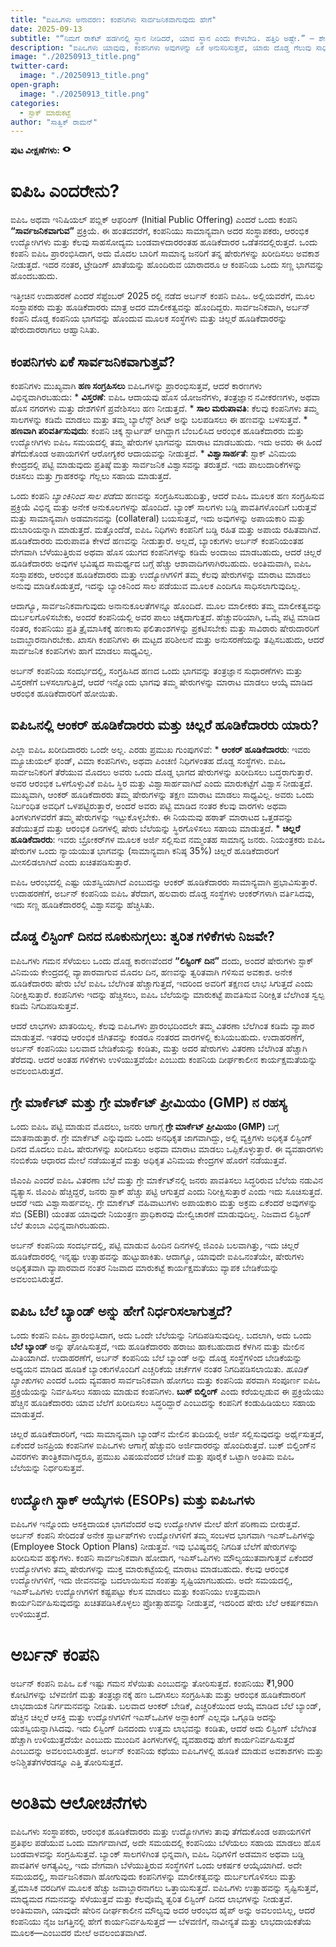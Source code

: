 ```yaml
---
title: "ಐಪಿಒಗಳು ಅನಾವರಣ: ಕಂಪನಿಗಳು ಸಾರ್ವಜನಿಕವಾಗುವುದು ಹೇಗೆ"
date: 2025-09-13
subtitle: "“ನಿಮಗೆ ರಾಕೆಟ್ ಹಡಗಿನಲ್ಲಿ ಸ್ಥಾನ ನೀಡಿದರೆ, ಯಾವ ಸ್ಥಾನ ಎಂದು ಕೇಳಬೇಡಿ. ಹತ್ತಿರಿ ಅಷ್ಟೇ.” — ಶೇರಿಲ್ ಸ್ಯಾಂಡ್‌ಬರ್ಗ್, ದೊಡ್ಡ ಪ್ರಯಾಣಗಳನ್ನು ಬೇಗನೆ ಸೇರುವ ಬಗ್ಗೆ"
description: "ಐಪಿಒಗಳು ಯಾವುವು, ಕಂಪನಿಗಳು ಅವುಗಳನ್ನು ಏಕೆ ಅನುಸರಿಸುತ್ತವೆ, ಯಾರು ದೊಡ್ಡ ಗೆಲುವು ಸಾಧಿಸುತ್ತಾರೆ, ಲಿಸ್ಟಿಂಗ್ ದಿನದ ಗಳಿಕೆಗಳ ಬಗ್ಗೆ ಏನು ಮತ್ತು ಗ್ರೇ ಮಾರುಕಟ್ಟೆಯ ಹಿಂದಿನ ಸತ್ಯ — ಅರ್ಬನ್ ಕಂಪನಿಯ 2025 ರ ಬ್ಲಾಕ್‌ಬಸ್ಟರ್ ಐಪಿಒ ಕುರಿತು."
image: "./20250913_title.png"
twitter-card:
  image: "./20250913_title.png"
open-graph:
  image: "./20250913_title.png"
categories:
  - ಸ್ಟಾಕ್ ಮಾರುಕಟ್ಟೆ
author: "ಸಾತ್ವಿಕ್ ರಾಮನ್"
---
```


<p><b>ಪುಟ ವೀಕ್ಷಣೆಗಳು:</b> <svg xmlns="http://www.w3.org/2000/svg" width="1em" height="1em" viewBox="0 0 256 256"><path fill="currentColor" d="M247.31 124.76c-.35-.79-8.82-19.58-27.65-38.41C194.57 61.26 162.88 48 128 48S61.43 61.26 36.34 86.35C17.51 105.18 9 124 8.69 124.76a8 8 0 0 0 0 6.5c.35.79 8.82 19.57 27.65 38.4C61.43 194.74 93.12 208 128 208s66.57-13.26 91.66-38.34c18.83-18.83 27.3-37.61 27.65-38.4a8 8 0 0 0 0-6.5M128 168a40 40 0 1 1 40-40a40 40 0 0 1-40 40"/></svg> <span class="waline-pageview-count"></i><p>

# ಐಪಿಒ ಎಂದರೇನು?
ಐಪಿಒ ಅಥವಾ ಇನಿಷಿಯಲ್ ಪಬ್ಲಿಕ್ ಆಫರಿಂಗ್ (Initial Public Offering) ಎಂದರೆ ಒಂದು ಕಂಪನಿ **“ಸಾರ್ವಜನಿಕವಾಗುವ”** ಪ್ರಕ್ರಿಯೆ. ಈ ಹಂತದವರೆಗೆ, ಕಂಪನಿಯು ಸಾಮಾನ್ಯವಾಗಿ ಅದರ ಸಂಸ್ಥಾಪಕರು, ಆರಂಭಿಕ ಉದ್ಯೋಗಿಗಳು ಮತ್ತು ಕೆಲವು ಸಾಹಸೋದ್ಯಮ ಬಂಡವಾಳದಾರರಂತಹ ಹೂಡಿಕೆದಾರರ ಒಡೆತನದಲ್ಲಿರುತ್ತದೆ. ಒಂದು ಕಂಪನಿ ಐಪಿಒ ಪ್ರಾರಂಭಿಸಿದಾಗ, ಅದು ಮೊದಲ ಬಾರಿಗೆ ಸಾಮಾನ್ಯ ಜನರಿಗೆ ತನ್ನ ಷೇರುಗಳನ್ನು ಖರೀದಿಸಲು ಅವಕಾಶ ನೀಡುತ್ತದೆ. ಇದರ ನಂತರ, ಟ್ರೇಡಿಂಗ್ ಖಾತೆಯನ್ನು ಹೊಂದಿರುವ ಯಾರಾದರೂ ಆ ಕಂಪನಿಯ ಒಂದು ಸಣ್ಣ ಭಾಗವನ್ನು ಹೊಂದಬಹುದು.

ಇತ್ತೀಚಿನ ಉದಾಹರಣೆ ಎಂದರೆ ಸೆಪ್ಟೆಂಬರ್ 2025 ರಲ್ಲಿ ನಡೆದ ಅರ್ಬನ್ ಕಂಪನಿ ಐಪಿಒ. ಅಲ್ಲಿಯವರೆಗೆ, ಮೂಲ ಸಂಸ್ಥಾಪಕರು ಮತ್ತು ಹೂಡಿಕೆದಾರರು ಮಾತ್ರ ಅದರ ಮಾಲೀಕತ್ವವನ್ನು ಹೊಂದಿದ್ದರು. ಸಾರ್ವಜನಿಕವಾಗಿ, ಅರ್ಬನ್ ಕಂಪನಿ ದೊಡ್ಡ ಕಂಪನಿಯ ಭಾಗವನ್ನು ಹೊಂದುವ ಮೂಲಕ ಸಂಸ್ಥೆಗಳು ಮತ್ತು ಚಿಲ್ಲರೆ ಹೂಡಿಕೆದಾರರನ್ನು ಷೇರುದಾರರಾಗಲು ಆಹ್ವಾನಿಸಿತು.

## ಕಂಪನಿಗಳು ಏಕೆ ಸಾರ್ವಜನಿಕವಾಗುತ್ತವೆ?
ಕಂಪನಿಗಳು ಮುಖ್ಯವಾಗಿ **ಹಣ ಸಂಗ್ರಹಿಸಲು** ಐಪಿಒಗಳನ್ನು ಪ್ರಾರಂಭಿಸುತ್ತವೆ, ಆದರೆ ಕಾರಣಗಳು ವಿಭಿನ್ನವಾಗಿರಬಹುದು:
* **ವಿಸ್ತರಣೆ**: ಐಪಿಒ ಆದಾಯವು ಹೊಸ ಯೋಜನೆಗಳು, ತಂತ್ರಜ್ಞಾನ ನವೀಕರಣಗಳು, ಅಥವಾ ಹೊಸ ನಗರಗಳು ಮತ್ತು ದೇಶಗಳಿಗೆ ಪ್ರವೇಶಿಸಲು ಹಣ ನೀಡುತ್ತದೆ.
* **ಸಾಲ ಮರುಪಾವತಿ**: ಕೆಲವು ಕಂಪನಿಗಳು ತಮ್ಮ ಸಾಲಗಳನ್ನು ಕಡಿಮೆ ಮಾಡಲು ಮತ್ತು ತಮ್ಮ ಬ್ಯಾಲೆನ್ಸ್ ಶೀಟ್ ಅನ್ನು ಬಲಪಡಿಸಲು ಈ ಹಣವನ್ನು ಬಳಸುತ್ತವೆ.
* **ಹಣವಾಗಿ ಪರಿವರ್ತಿಸುವುದು**: ಕಂಪನಿ ಚಿಕ್ಕ ಸ್ಟಾರ್ಟಪ್ ಆಗಿದ್ದಾಗ ಬೆಂಬಲಿಸಿದ ಆರಂಭಿಕ ಹೂಡಿಕೆದಾರರು ಮತ್ತು ಉದ್ಯೋಗಿಗಳು ಐಪಿಒ ಸಮಯದಲ್ಲಿ ತಮ್ಮ ಷೇರುಗಳ ಭಾಗವನ್ನು ಮಾರಾಟ ಮಾಡಬಹುದು. ಇದು ಅವರು ಈ ಹಿಂದೆ ತೆಗೆದುಕೊಂಡ ಅಪಾಯಗಳಿಗೆ ಆರೋಗ್ಯಕರ ಆದಾಯವನ್ನು ನೀಡುತ್ತದೆ.
* **ವಿಶ್ವಾಸಾರ್ಹತೆ**: ಸ್ಟಾಕ್ ವಿನಿಮಯ ಕೇಂದ್ರದಲ್ಲಿ ಪಟ್ಟಿ ಮಾಡುವುದು ಪ್ರತಿಷ್ಠೆ ಮತ್ತು ಸಾರ್ವಜನಿಕ ವಿಶ್ವಾಸವನ್ನು ತರುತ್ತದೆ. ಇದು ಪಾಲುದಾರಿಕೆಗಳನ್ನು ರಚಿಸಲು ಮತ್ತು ಗ್ರಾಹಕರನ್ನು ಗೆಲ್ಲಲು ಸಹಾಯ ಮಾಡುತ್ತದೆ.

ಒಂದು ಕಂಪನಿ *ಬ್ಯಾಂಕಿನಿಂದ ಸಾಲ ಪಡೆದು* ಹಣವನ್ನು ಸಂಗ್ರಹಿಸಬಹುದಿತ್ತು, ಆದರೆ ಐಪಿಒ ಮೂಲಕ ಹಣ ಸಂಗ್ರಹಿಸುವ ಪ್ರಕ್ರಿಯೆ ವಿಭಿನ್ನ ಮತ್ತು ಅನೇಕ ಅನುಕೂಲಗಳನ್ನು ಹೊಂದಿದೆ. ಬ್ಯಾಂಕ್ ಸಾಲಗಳು ಬಡ್ಡಿ ಪಾವತಿಗಳೊಂದಿಗೆ ಬರುತ್ತವೆ ಮತ್ತು ಸಾಮಾನ್ಯವಾಗಿ ಅಡಮಾನವನ್ನು (collateral) ಬಯಸುತ್ತವೆ, ಇದು ಅವುಗಳನ್ನು ಅಪಾಯಕಾರಿ ಮತ್ತು ದುಬಾರಿಯನ್ನಾಗಿ ಮಾಡುತ್ತದೆ. ಮತ್ತೊಂದೆಡೆ, ಐಪಿಒ ನಿಧಿಗಳು ಕಂಪನಿಗೆ ಬಡ್ಡಿ ರಹಿತ ಮತ್ತು ಅಪಾಯ ರಹಿತವಾಗಿವೆ. ಹೂಡಿಕೆದಾರರು ಮರುಪಾವತಿ ಕೇಳದೆ ಹಣವನ್ನು ನೀಡುತ್ತಾರೆ. ಅಲ್ಲದೆ, ಬ್ಯಾಂಕುಗಳು ಅರ್ಬನ್ ಕಂಪನಿಯಂತಹ ವೇಗವಾಗಿ ಬೆಳೆಯುತ್ತಿರುವ ಅಥವಾ ಹೊಸ ಯುಗದ ಕಂಪನಿಗಳನ್ನು ಕಡಿಮೆ ಅಂದಾಜು ಮಾಡಬಹುದು, ಆದರೆ ಚಿಲ್ಲರೆ ಹೂಡಿಕೆದಾರರು ಅವುಗಳ ಭವಿಷ್ಯದ ಸಾಮರ್ಥ್ಯದ ಬಗ್ಗೆ ಹೆಚ್ಚು ಆಶಾವಾದಿಗಳಾಗಿರಬಹುದು. ಅಂತಿಮವಾಗಿ, ಐಪಿಒ ಸಂಸ್ಥಾಪಕರು, ಆರಂಭಿಕ ಹೂಡಿಕೆದಾರರು ಮತ್ತು ಉದ್ಯೋಗಿಗಳಿಗೆ ತಮ್ಮ ಕೆಲವು ಷೇರುಗಳನ್ನು ಮಾರಾಟ ಮಾಡಲು ಅನುವು ಮಾಡಿಕೊಡುತ್ತದೆ, ಇದನ್ನು ಬ್ಯಾಂಕಿನಿಂದ ಸಾಲ ಪಡೆಯುವ ಮೂಲಕ ಎಂದಿಗೂ ಸಾಧಿಸಲಾಗುವುದಿಲ್ಲ.

ಆದಾಗ್ಯೂ, ಸಾರ್ವಜನಿಕವಾಗುವುದು ಅನಾನುಕೂಲತೆಗಳನ್ನೂ ಹೊಂದಿದೆ. ಮೂಲ ಮಾಲೀಕರು ತಮ್ಮ ಮಾಲೀಕತ್ವವನ್ನು ದುರ್ಬಲಗೊಳಿಸಬೇಕು, ಅಂದರೆ ಕಂಪನಿಯಲ್ಲಿ ಅವರ ಪಾಲು ಚಿಕ್ಕದಾಗುತ್ತದೆ. ಹೆಚ್ಚುವರಿಯಾಗಿ, ಒಮ್ಮೆ ಪಟ್ಟಿ ಮಾಡಿದ ನಂತರ, ಕಂಪನಿಯು ಪ್ರತಿ ತ್ರೈಮಾಸಿಕಕ್ಕೆ ಹಣಕಾಸು ಫಲಿತಾಂಶಗಳನ್ನು ಪ್ರಕಟಿಸಬೇಕು ಮತ್ತು ಸಾವಿರಾರು ಷೇರುದಾರರಿಗೆ ಜವಾಬ್ದಾರನಾಗಿರಬೇಕು. ಖಾಸಗಿ ಕಂಪನಿಗಳು ಈ ಮಟ್ಟದ ಪರಿಶೀಲನೆ ಮತ್ತು ಅನುಸರಣೆಯನ್ನು ತಪ್ಪಿಸಬಹುದು, ಆದರೆ ಸಾರ್ವಜನಿಕ ಕಂಪನಿಗಳು ಹಾಗೆ ಮಾಡಲು ಸಾಧ್ಯವಿಲ್ಲ.

ಅರ್ಬನ್ ಕಂಪನಿಯ ಸಂದರ್ಭದಲ್ಲಿ, ಸಂಗ್ರಹಿಸಿದ ಹಣದ ಒಂದು ಭಾಗವನ್ನು ತಂತ್ರಜ್ಞಾನ ಸುಧಾರಣೆಗಳು ಮತ್ತು ವಿಸ್ತರಣೆಗೆ ಬಳಸಲಾಗುತ್ತಿದೆ, ಆದರೆ ಇನ್ನೊಂದು ಭಾಗವು ತಮ್ಮ ಷೇರುಗಳನ್ನು ಮಾರಾಟ ಮಾಡಲು ಆಯ್ಕೆ ಮಾಡಿದ ಆರಂಭಿಕ ಹೂಡಿಕೆದಾರರಿಗೆ ಹೋಯಿತು.

## ಐಪಿಒನಲ್ಲಿ ಆಂಕರ್ ಹೂಡಿಕೆದಾರರು ಮತ್ತು ಚಿಲ್ಲರೆ ಹೂಡಿಕೆದಾರರು ಯಾರು?
ಎಲ್ಲಾ ಐಪಿಒ ಖರೀದಿದಾರರು ಒಂದೇ ಅಲ್ಲ. ಎರಡು ಪ್ರಮುಖ ಗುಂಪುಗಳಿವೆ:
* **ಆಂಕರ್ ಹೂಡಿಕೆದಾರರು**: ಇವರು ಮ್ಯೂಚುಯಲ್ ಫಂಡ್, ವಿಮಾ ಕಂಪನಿಗಳು, ಅಥವಾ ಪಿಂಚಣಿ ನಿಧಿಗಳಂತಹ ದೊಡ್ಡ ಸಂಸ್ಥೆಗಳು. ಐಪಿಒ ಸಾರ್ವಜನಿಕರಿಗೆ ತೆರೆಯುವ ಮೊದಲು ಅವರು ಒಂದು ದೊಡ್ಡ ಭಾಗದ ಷೇರುಗಳನ್ನು ಖರೀದಿಸಲು ಬದ್ಧರಾಗುತ್ತಾರೆ. ಅವರ ಆರಂಭಿಕ ಒಳಗೊಳ್ಳುವಿಕೆ ಐಪಿಒ ಸ್ಥಿರ ಮತ್ತು ವಿಶ್ವಾಸಾರ್ಹವಾಗಿದೆ ಎಂದು ಮಾರುಕಟ್ಟೆಗೆ ವಿಶ್ವಾಸ ನೀಡುತ್ತದೆ. ಮುಖ್ಯವಾಗಿ, ಆಂಕರ್ ಹೂಡಿಕೆದಾರರು ತಮ್ಮ ಷೇರುಗಳನ್ನು ತಕ್ಷಣ ಮಾರಾಟ ಮಾಡಲು ಸಾಧ್ಯವಿಲ್ಲ. ಅವರು ಒಂದು ನಿರ್ಬಂಧಿತ ಅವಧಿಗೆ ಒಳಪಟ್ಟಿರುತ್ತಾರೆ, ಅಂದರೆ ಅವರು ಪಟ್ಟಿ ಮಾಡಿದ ನಂತರ ಕೆಲವು ವಾರಗಳು ಅಥವಾ ತಿಂಗಳುಗಳವರೆಗೆ ತಮ್ಮ ಷೇರುಗಳನ್ನು ಇಟ್ಟುಕೊಳ್ಳಬೇಕು. ಈ ನಿಯಮವು ಹಠಾತ್ ಮಾರಾಟದ ಒತ್ತಡವನ್ನು ತಡೆಯುತ್ತದೆ ಮತ್ತು ಆರಂಭಿಕ ದಿನಗಳಲ್ಲಿ ಷೇರು ಬೆಲೆಯನ್ನು ಸ್ಥಿರಗೊಳಿಸಲು ಸಹಾಯ ಮಾಡುತ್ತದೆ.
* **ಚಿಲ್ಲರೆ ಹೂಡಿಕೆದಾರರು**: ಇವರು ಬ್ರೋಕರ್‌ಗಳ ಮೂಲಕ ಅರ್ಜಿ ಸಲ್ಲಿಸುವ ನಮ್ಮಂತಹ ಸಾಮಾನ್ಯ ಜನರು. ನಿಯಂತ್ರಕರು ಐಪಿಒ ಷೇರುಗಳ ಒಂದು ನ್ಯಾಯಯುತ ಭಾಗವನ್ನು (ಸಾಮಾನ್ಯವಾಗಿ ಕನಿಷ್ಠ 35%) ಚಿಲ್ಲರೆ ಹೂಡಿಕೆದಾರರಿಗೆ ಮೀಸಲಿಡಲಾಗಿದೆ ಎಂದು ಖಚಿತಪಡಿಸುತ್ತಾರೆ.

ಐಪಿಒ ಆರಂಭದಲ್ಲಿ ಎಷ್ಟು ಯಶಸ್ವಿಯಾಗಿದೆ ಎಂಬುದನ್ನು ಆಂಕರ್ ಹೂಡಿಕೆದಾರರು ಸಾಮಾನ್ಯವಾಗಿ ಪ್ರಭಾವಿಸುತ್ತಾರೆ. ಉದಾಹರಣೆಗೆ, ಅರ್ಬನ್ ಕಂಪನಿಯ ಐಪಿಒ ತೆರೆದಾಗ, ಹಲವಾರು ದೊಡ್ಡ ಸಂಸ್ಥೆಗಳು ಆಂಕರ್‌ಗಳಾಗಿ ವರ್ತಿಸಿದವು, ಇದು ಸಣ್ಣ ಹೂಡಿಕೆದಾರರಲ್ಲಿ ವಿಶ್ವಾಸವನ್ನು ಹೆಚ್ಚಿಸಿತು.

## ದೊಡ್ಡ ಲಿಸ್ಟಿಂಗ್ ದಿನದ ನೂಕುನುಗ್ಗಲು: ತ್ವರಿತ ಗಳಿಕೆಗಳು ನಿಜವೇ?
ಐಪಿಒಗಳು ಗಮನ ಸೆಳೆಯಲು ಒಂದು ದೊಡ್ಡ ಕಾರಣವೆಂದರೆ **“ಲಿಸ್ಟಿಂಗ್ ದಿನ”** ದಂದು, ಅಂದರೆ ಷೇರುಗಳು ಸ್ಟಾಕ್ ವಿನಿಮಯ ಕೇಂದ್ರದಲ್ಲಿ ವ್ಯಾಪಾರವಾಗುವ ಮೊದಲ ದಿನ, ಹಣವನ್ನು ತ್ವರಿತವಾಗಿ ಗಳಿಸುವ ಅವಕಾಶ. ಅನೇಕ ಹೂಡಿಕೆದಾರರು ಷೇರು ಬೆಲೆ ಐಪಿಒ ಬೆಲೆಗಿಂತ ಹೆಚ್ಚಾಗುತ್ತದೆ, ಇದರಿಂದ ಅವರಿಗೆ ತಕ್ಷಣದ ಲಾಭ ಸಿಗುತ್ತದೆ ಎಂದು ನಿರೀಕ್ಷಿಸುತ್ತಾರೆ. ಕಂಪನಿಗಳು ಇದನ್ನು ಹೆಚ್ಚಿಸಲು, ಐಪಿಒ ಬೆಲೆಯನ್ನು ಮಾರುಕಟ್ಟೆ ಪಾವತಿಸುವ ನಿರೀಕ್ಷಿತ ಬೆಲೆಗಿಂತ ಸ್ವಲ್ಪ ಕಡಿಮೆ ನಿಗದಿಪಡಿಸುತ್ತವೆ.

ಆದರೆ ಲಾಭಗಳು ಖಾತರಿಯಿಲ್ಲ. ಕೆಲವು ಐಪಿಒಗಳು ಪ್ರಾರಂಭದಿಂದಲೇ ತಮ್ಮ ವಿತರಣಾ ಬೆಲೆಗಿಂತ ಕಡಿಮೆ ವ್ಯಾಪಾರ ಮಾಡುತ್ತವೆ. ಇತರವು ಆರಂಭಿಕ ಜಿಗಿತವನ್ನು ಕಂಡರೂ ನಂತರದ ವಾರಗಳಲ್ಲಿ ಕುಸಿಯಬಹುದು. ಉದಾಹರಣೆಗೆ, ಅರ್ಬನ್ ಕಂಪನಿಯು ಬಲವಾದ ಬೇಡಿಕೆಯನ್ನು ಕಂಡಿತು, ಮತ್ತು ಅದರ ಷೇರುಗಳು ವಿತರಣಾ ಬೆಲೆಗಿಂತ ಹೆಚ್ಚಾಗಿ ತೆರೆದವು. ಆದರೆ ಅಂತಹ ಗಳಿಕೆಗಳು ಉಳಿಯುತ್ತವೆಯೇ ಎಂಬುದು ಕಂಪನಿಯ ದೀರ್ಘಕಾಲೀನ ಕಾರ್ಯಕ್ಷಮತೆಯನ್ನು ಅವಲಂಬಿಸಿರುತ್ತದೆ.

## ಗ್ರೇ ಮಾರ್ಕೆಟ್ ಮತ್ತು ಗ್ರೇ ಮಾರ್ಕೆಟ್ ಪ್ರೀಮಿಯಂ (GMP) ನ ರಹಸ್ಯ
ಒಂದು ಐಪಿಒ ಪಟ್ಟಿ ಮಾಡುವ ಮೊದಲು, ಜನರು ಆಗಾಗ್ಗೆ **ಗ್ರೇ ಮಾರ್ಕೆಟ್ ಪ್ರೀಮಿಯಂ (GMP)** ಬಗ್ಗೆ ಮಾತನಾಡುತ್ತಾರೆ. ಗ್ರೇ ಮಾರ್ಕೆಟ್ ಎನ್ನುವುದು ಒಂದು ಅನಧಿಕೃತ ಜಾಗವಾಗಿದ್ದು, ಅಲ್ಲಿ ವ್ಯಕ್ತಿಗಳು ಅಧಿಕೃತ ಲಿಸ್ಟಿಂಗ್ ದಿನದ ಮೊದಲು ಐಪಿಒ ಷೇರುಗಳನ್ನು ಖರೀದಿಸಲು ಅಥವಾ ಮಾರಾಟ ಮಾಡಲು ಒಪ್ಪಿಕೊಳ್ಳುತ್ತಾರೆ. ಈ ವ್ಯವಹಾರಗಳು ನಂಬಿಕೆಯ ಆಧಾರದ ಮೇಲೆ ನಡೆಯುತ್ತವೆ ಮತ್ತು ಅಧಿಕೃತ ವಿನಿಮಯ ಕೇಂದ್ರಗಳ ಹೊರಗೆ ನಡೆಯುತ್ತವೆ.

ಜಿಎಂಪಿ ಎಂದರೆ ಐಪಿಒ ವಿತರಣಾ ಬೆಲೆ ಮತ್ತು ಗ್ರೇ ಮಾರ್ಕೆಟ್‌ನಲ್ಲಿ ಜನರು ಪಾವತಿಸಲು ಸಿದ್ಧರಿರುವ ಬೆಲೆಯ ನಡುವಿನ ವ್ಯತ್ಯಾಸ. ಜಿಎಂಪಿ ಹೆಚ್ಚಿದ್ದರೆ, ಜನರು ಸ್ಟಾಕ್ ಹೆಚ್ಚು ಪಟ್ಟಿ ಆಗುತ್ತದೆ ಎಂದು ನಿರೀಕ್ಷಿಸುತ್ತಾರೆ ಎಂದು ಇದು ಸೂಚಿಸುತ್ತದೆ. ಆದರೆ ಇದು ವಿಶ್ವಾಸಾರ್ಹವಲ್ಲ. ಗ್ರೇ ಮಾರ್ಕೆಟ್ ವಹಿವಾಟುಗಳು ಅಪಾಯಕಾರಿ ಮತ್ತು ಅಕ್ರಮ ಏಕೆಂದರೆ ಅವುಗಳನ್ನು ಸೆಬಿ (SEBI) ಯಂತಹ ಯಾವುದೇ ನಿಯಂತ್ರಣ ಪ್ರಾಧಿಕಾರವು ಮೇಲ್ವಿಚಾರಣೆ ಮಾಡುವುದಿಲ್ಲ. ನಿಜವಾದ ಲಿಸ್ಟಿಂಗ್ ಬೆಲೆ ತುಂಬಾ ವಿಭಿನ್ನವಾಗಿರಬಹುದು.

ಅರ್ಬನ್ ಕಂಪನಿಯ ಸಂದರ್ಭದಲ್ಲಿ, ಪಟ್ಟಿ ಮಾಡುವ ಹಿಂದಿನ ದಿನಗಳಲ್ಲಿ ಜಿಎಂಪಿ ಬಲವಾಗಿತ್ತು, ಇದು ಚಿಲ್ಲರೆ ಹೂಡಿಕೆದಾರರಲ್ಲಿ ಇನ್ನಷ್ಟು ಉತ್ಸಾಹವನ್ನು ಹುಟ್ಟುಹಾಕಿತು. ಆದಾಗ್ಯೂ, ಯಾವುದೇ ಐಪಿಒನಂತೆಯೇ, ಷೇರುಗಳು ಅಧಿಕೃತವಾಗಿ ವ್ಯಾಪಾರವಾದ ನಂತರ ನಿಜವಾದ ಮಾರುಕಟ್ಟೆ ಕಾರ್ಯಕ್ಷಮತೆಯು ವ್ಯಾಪಕ ಬೇಡಿಕೆಯನ್ನು ಅವಲಂಬಿಸಿರುತ್ತದೆ.

## ಐಪಿಒ ಬೆಲೆ ಬ್ಯಾಂಡ್ ಅನ್ನು ಹೇಗೆ ನಿರ್ಧರಿಸಲಾಗುತ್ತದೆ?
ಒಂದು ಕಂಪನಿ ಐಪಿಒ ಪ್ರಾರಂಭಿಸಿದಾಗ, ಅದು ಒಂದೇ ಬೆಲೆಯನ್ನು ನಿಗದಿಪಡಿಸುವುದಿಲ್ಲ. ಬದಲಾಗಿ, ಅದು ಒಂದು **ಬೆಲೆ ಬ್ಯಾಂಡ್** ಅನ್ನು ಘೋಷಿಸುತ್ತದೆ, ಇದು ಹೂಡಿಕೆದಾರರು ಹರಾಜು ಹಾಕಬಹುದಾದ ಕೆಳಗಿನ ಮತ್ತು ಮೇಲಿನ ಮಿತಿಯಾಗಿದೆ. ಉದಾಹರಣೆಗೆ, ಅರ್ಬನ್ ಕಂಪನಿಯ ಬೆಲೆ ಬ್ಯಾಂಡ್ ಅನ್ನು ದೊಡ್ಡ ಸಂಸ್ಥೆಗಳಿಂದ ಬೇಡಿಕೆಯನ್ನು ಅಧ್ಯಯನ ಮಾಡಿದ ಹೂಡಿಕೆ ಬ್ಯಾಂಕುಗಳೊಂದಿಗೆ ಎಚ್ಚರಿಕೆಯ ಚರ್ಚೆಗಳ ನಂತರ ನಿಗದಿಪಡಿಸಲಾಯಿತು. *ಹೂಡಿಕೆ ಬ್ಯಾಂಕುಗಳು* ಎಂದರೆ ಒಂದು ವ್ಯವಹಾರ ಸಾರ್ವಜನಿಕವಾಗಿ ಹೋಗಲು ಮತ್ತು ಕಂಪನಿಯ ಪರವಾಗಿ ಸಂಪೂರ್ಣ ಐಪಿಒ ಪ್ರಕ್ರಿಯೆಯನ್ನು ನಿರ್ವಹಿಸಲು ಸಹಾಯ ಮಾಡುವ ಕಂಪನಿಗಳು. **ಬುಕ್ ಬಿಲ್ಡಿಂಗ್** ಎಂದು ಕರೆಯಲ್ಪಡುವ ಈ ಪ್ರಕ್ರಿಯೆಯು ಹೆಚ್ಚಿನ ಹೂಡಿಕೆದಾರರು ಯಾವ ಬೆಲೆಗೆ ಖರೀದಿಸಲು ಸಿದ್ಧರಿದ್ದಾರೆ ಎಂಬುದನ್ನು ಕಂಪನಿಗೆ ಕಂಡುಹಿಡಿಯಲು ಸಹಾಯ ಮಾಡುತ್ತದೆ.

ಚಿಲ್ಲರೆ ಹೂಡಿಕೆದಾರರಿಗೆ, ಇದು ಸಾಮಾನ್ಯವಾಗಿ ಬ್ಯಾಂಡ್‌ನ ಮೇಲಿನ ತುದಿಯಲ್ಲಿ ಅರ್ಜಿ ಸಲ್ಲಿಸುವುದನ್ನು ಅರ್ಥೈಸುತ್ತದೆ, ಏಕೆಂದರೆ ಜನಪ್ರಿಯ ಕಂಪನಿಗಳ ಐಪಿಒಗಳು ಆಗಾಗ್ಗೆ ಹೆಚ್ಚುವರಿ ಅರ್ಜಿದಾರರನ್ನು ಹೊಂದಿರುತ್ತವೆ. ಬುಕ್ ಬಿಲ್ಡಿಂಗ್‌ನ ವಿವರಗಳು ತಾಂತ್ರಿಕವಾಗಿದ್ದರೂ, ಪ್ರಮುಖ ವಿಷಯವೆಂದರೆ ಬೇಡಿಕೆ ಮತ್ತು ಪೂರೈಕೆ ಒಟ್ಟಾಗಿ ಅಂತಿಮ ಐಪಿಒ ಬೆಲೆಯನ್ನು ನಿರ್ಧರಿಸುತ್ತವೆ.

## ಉದ್ಯೋಗಿ ಸ್ಟಾಕ್ ಆಯ್ಕೆಗಳು (ESOPs) ಮತ್ತು ಐಪಿಒಗಳು
ಐಪಿಒಗಳ ಇನ್ನೊಂದು ಆಸಕ್ತಿದಾಯಕ ಭಾಗವೆಂದರೆ ಅವು ಉದ್ಯೋಗಿಗಳ ಮೇಲೆ ಹೇಗೆ ಪರಿಣಾಮ ಬೀರುತ್ತವೆ. ಅರ್ಬನ್ ಕಂಪನಿ ಸೇರಿದಂತೆ ಅನೇಕ ಸ್ಟಾರ್ಟಪ್‌ಗಳು ಉದ್ಯೋಗಿಗಳಿಗೆ ತಮ್ಮ ಸಂಬಳದ ಭಾಗವಾಗಿ ಇಎಸ್ಒಪಿಗಳನ್ನು (Employee Stock Option Plans) ನೀಡುತ್ತವೆ. ಇವು ಭವಿಷ್ಯದಲ್ಲಿ ನಿಗದಿತ ಬೆಲೆಗೆ ಷೇರುಗಳನ್ನು ಖರೀದಿಸುವ ಹಕ್ಕುಗಳು. ಕಂಪನಿ ಸಾರ್ವಜನಿಕವಾಗಿ ಹೋದಾಗ, ಇಎಸ್ಒಪಿಗಳು ಮೌಲ್ಯಯುತವಾಗುತ್ತವೆ ಏಕೆಂದರೆ ಉದ್ಯೋಗಿಗಳು ತಮ್ಮ ಷೇರುಗಳನ್ನು ಮುಕ್ತ ಮಾರುಕಟ್ಟೆಯಲ್ಲಿ ಮಾರಾಟ ಮಾಡಬಹುದು. ಕೆಲವು ಆರಂಭಿಕ ಉದ್ಯೋಗಿಗಳಿಗೆ, ಇದು ಜೀವನವನ್ನು ಬದಲಾಯಿಸುವ ಸಂಪತ್ತು ಸೃಷ್ಟಿಯಾಗಬಹುದು. ಅದೇ ಸಮಯದಲ್ಲಿ, ಇಎಸ್ಒಪಿಗಳು ಉದ್ಯೋಗಿಗಳಿಗೆ ಕಷ್ಟಪಟ್ಟು ಕೆಲಸ ಮಾಡಲು ಮತ್ತು ಕಂಪನಿಯು ಉತ್ತಮವಾಗಿ ಕಾರ್ಯನಿರ್ವಹಿಸುವುದನ್ನು ಖಚಿತಪಡಿಸಿಕೊಳ್ಳಲು ಪ್ರೋತ್ಸಾಹವನ್ನು ನೀಡುತ್ತವೆ, ಇದರಿಂದ ಷೇರು ಬೆಲೆ ಆಕರ್ಷಕವಾಗಿ ಉಳಿಯುತ್ತದೆ.

# ಅರ್ಬನ್ ಕಂಪನಿ
ಅರ್ಬನ್ ಕಂಪನಿ ಐಪಿಒ ಏಕೆ ಇಷ್ಟು ಗಮನ ಸೆಳೆಯಿತು ಎಂಬುದನ್ನು ತೋರಿಸುತ್ತದೆ. ಕಂಪನಿಯು ₹1,900 ಕೋಟಿಗಳನ್ನು ಬೆಳವಣಿಗೆ ಮತ್ತು ತಂತ್ರಜ್ಞಾನಕ್ಕೆ ಹಣ ಒದಗಿಸಲು ಸಂಗ್ರಹಿಸಿತು ಮತ್ತು ಆರಂಭಿಕ ಹೂಡಿಕೆದಾರರಿಗೆ ಲಾಭದಾಯಕ ನಿರ್ಗಮನವನ್ನು ನೀಡಿತು. ಬಲವಾದ ಆಂಕರ್ ಬೇಡಿಕೆ, ಎಚ್ಚರಿಕೆಯಿಂದ ಆಯ್ಕೆ ಮಾಡಿದ ಬೆಲೆ ಬ್ಯಾಂಡ್, ಹೆಚ್ಚಿನ ಚಿಲ್ಲರೆ ಆಸಕ್ತಿ ಮತ್ತು ಉದ್ಯೋಗಿಗಳಿಗೆ ಇಎಸ್ಒಪಿಗಳ ಅನ್ಲಾಕಿಂಗ್ ಎಲ್ಲವೂ ಒಗ್ಗೂಡಿ ಅದನ್ನು ಯಶಸ್ವಿಯನ್ನಾಗಿಸಿದವು. ಇದು ಲಿಸ್ಟಿಂಗ್ ದಿನದಂದು ಉತ್ತಮ ಲಾಭವನ್ನು ಕಂಡಿತು, ಆದರೆ ಅದು ಲಿಸ್ಟಿಂಗ್ ಬೆಲೆಗಿಂತ ಹೆಚ್ಚಾಗಿ ಉಳಿಯುತ್ತದೆಯೇ ಎಂಬುದು ಮುಂದಿನ ತಿಂಗಳುಗಳಲ್ಲಿ ವ್ಯವಹಾರವು ಹೇಗೆ ಕಾರ್ಯನಿರ್ವಹಿಸುತ್ತದೆ ಎಂಬುದನ್ನು ಅವಲಂಬಿಸಿರುತ್ತದೆ. ಅರ್ಬನ್ ಕಂಪನಿಯ ಕಥೆಯು ಐಪಿಒಗಳಲ್ಲಿ ಹೂಡಿಕೆ ಮಾಡುವ ಅವಕಾಶಗಳು ಮತ್ತು ಅನಿಶ್ಚಿತತೆಗಳೆರಡನ್ನೂ ಎತ್ತಿ ತೋರಿಸುತ್ತದೆ.

# ಅಂತಿಮ ಆಲೋಚನೆಗಳು
ಐಪಿಒಗಳು ಸಂಸ್ಥಾಪಕರು, ಆರಂಭಿಕ ಹೂಡಿಕೆದಾರರು ಮತ್ತು ಉದ್ಯೋಗಿಗಳು ತಾವು ತೆಗೆದುಕೊಂಡ ಅಪಾಯಗಳಿಗೆ ಪ್ರತಿಫಲ ಪಡೆಯುವ ಒಂದು ಮಾರ್ಗವಾಗಿದೆ, ಅದೇ ಸಮಯದಲ್ಲಿ ಕಂಪನಿಯು ಬೆಳೆಯಲು ಸಹಾಯ ಮಾಡಲು ಹೊಸ ಬಂಡವಾಳವನ್ನು ಸಂಗ್ರಹಿಸುತ್ತವೆ. ಬ್ಯಾಂಕ್ ಸಾಲಗಳಿಗಿಂತ ಭಿನ್ನವಾಗಿ, ಐಪಿಒ ನಿಧಿಗಳಿಗೆ ಅಡಮಾನ ಅಥವಾ ಬಡ್ಡಿ ಪಾವತಿಗಳ ಅಗತ್ಯವಿಲ್ಲ, ಇದು ವೇಗವಾಗಿ ಬೆಳೆಯುತ್ತಿರುವ ಸಂಸ್ಥೆಗಳಿಗೆ ಒಂದು ಆಕರ್ಷಕ ಆಯ್ಕೆಯಾಗಿದೆ. ಅದೇ ಸಮಯದಲ್ಲಿ, ಸಾರ್ವಜನಿಕವಾಗಿ ಹೋಗುವುದು ಕಂಪನಿಗಳನ್ನು ಮಾಲೀಕತ್ವವನ್ನು ದುರ್ಬಲಗೊಳಿಸಲು ಮತ್ತು ತ್ರೈಮಾಸಿಕ ವರದಿಗಳ ಮೂಲಕ ಹೆಚ್ಚು ಜವಾಬ್ದಾರನಾಗಲು ಒತ್ತಾಯಿಸುತ್ತದೆ. ಐಪಿಒಗಳು ಉತ್ಸಾಹವನ್ನು ಸೃಷ್ಟಿಸುತ್ತವೆ, ಮಾಧ್ಯಮದ ಗಮನವನ್ನು ಸೆಳೆಯುತ್ತವೆ ಮತ್ತು ಕೆಲವೊಮ್ಮೆ ತ್ವರಿತ ಲಿಸ್ಟಿಂಗ್ ದಿನದ ಲಾಭಗಳನ್ನು ನೀಡುತ್ತವೆ. ಅಂತಿಮವಾಗಿ, ಯಾವುದೇ ಷೇರಿನ ದೀರ್ಘಕಾಲೀನ ಮೌಲ್ಯವು ಅದರ ಆರಂಭದ ಹೈಪ್ ಅನ್ನು ಅವಲಂಬಿಸಿಲ್ಲ, ಆದರೆ ಕಂಪನಿಯು ನೈಜ ಜಗತ್ತಿನಲ್ಲಿ ಹೇಗೆ ಕಾರ್ಯನಿರ್ವಹಿಸುತ್ತದೆ — ಬೆಳವಣಿಗೆ, ನಾವೀನ್ಯತೆ ಮತ್ತು ಲಾಭದಾಯಕತೆಯ ಮೂಲಕ—ಎಂಬುದರ ಮೇಲೆ ಅವಲಂಬಿತವಾಗಿದೆ.